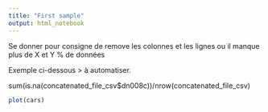 ```yaml
---
title: "First sample"
output: html_notebook
---
```


Se donner pour consigne de remove les colonnes et les lignes ou il manque plus de X et Y % de données

Exemple ci-dessous > à automatiser.

sum(is.na(concatenated_file_csv$dn008c))/nrow(concatenated_file_csv)
```r
plot(cars)
```
